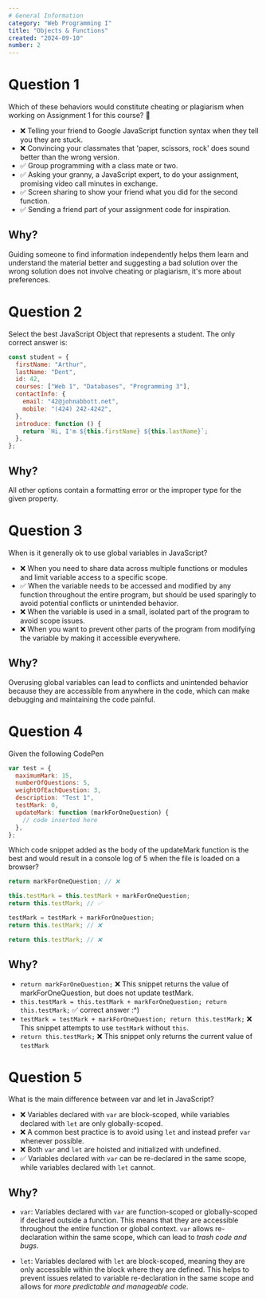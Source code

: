```yaml
---
# General Information
category: "Web Programming I"
title: "Objects & Functions"
created: "2024-09-10"
number: 2
---
```


# Question 1

Which of these behaviors would constitute cheating or plagiarism when working on Assignment 1 for this course? 👀

- ❌ Telling your friend to Google JavaScript function syntax when they tell you they are stuck.
- ❌ Convincing your classmates that 'paper, scissors, rock' does sound better than the wrong version.
- ✅ Group programming with a class mate or two.
- ✅ Asking your granny, a JavaScript expert, to do your assignment, promising video call minutes in exchange.
- ✅ Screen sharing to show your friend what you did for the second function.
- ✅ Sending a friend part of your assignment code for inspiration.

## Why?

Guiding someone to find information independently helps them learn and understand the material better and suggesting a bad solution over the wrong solution does not involve cheating or plagiarism, it's more about preferences.

# Question 2

Select the best JavaScript Object that represents a student. The only correct answer is:

```js
const student = {
  firstName: "Arthur",
  lastName: "Dent",
  id: 42,
  courses: ["Web 1", "Databases", "Programming 3"],
  contactInfo: {
    email: "42@johnabbott.net",
    mobile: "(424) 242-4242",
  },
  introduce: function () {
    return `Hi, I'm ${this.firstName} ${this.lastName}`;
  },
};
```

## Why?

All other options contain a formatting error or the improper type for the given property.

# Question 3

When is it generally ok to use global variables in JavaScript?

- ❌ When you need to share data across multiple functions or modules and limit variable access to a specific scope.
- ✅ When the variable needs to be accessed and modified by any function throughout the entire program, but should be used sparingly to avoid potential conflicts or unintended behavior.
- ❌ When the variable is used in a small, isolated part of the program to avoid scope issues.
- ❌ When you want to prevent other parts of the program from modifying the variable by making it accessible everywhere.

## Why?

Overusing global variables can lead to conflicts and unintended behavior because they are accessible from anywhere in the code, which can make debugging and maintaining the code painful.

# Question 4

Given the following CodePen

```js
var test = {
  maximumMark: 15,
  numberOfQuestions: 5,
  weightOfEachQuestion: 3,
  description: "Test 1",
  testMark: 0,
  updateMark: function (markForOneQuestion) {
    // code inserted here
  },
};
```

Which code snippet added as the body of the updateMark function is the best and would result in a console log of 5 when the file is loaded on a browser?

```js
return markForOneQuestion; // ❌
```

```js
this.testMark = this.testMark + markForOneQuestion;
return this.testMark; // ✅
```

```js
testMark = testMark + markForOneQuestion;
return this.testMark; // ❌
```

```js
return this.testMark; // ❌
```

## Why?

- `return markForOneQuestion;` ❌ This snippet returns the value of markForOneQuestion, but does not update testMark.
- `this.testMark = this.testMark + markForOneQuestion; return this.testMark;` ✅ correct answer :^)
- `testMark = testMark + markForOneQuestion; return this.testMark;` ❌ This snippet attempts to use `testMark` without `this`.
- `return this.testMark;` ❌ This snippet only returns the current value of `testMark`

# Question 5

What is the main difference between var and let in JavaScript?

- ❌ Variables declared with `var` are block-scoped, while variables declared with `let` are only globally-scoped.
- ❌ A common best practice is to avoid using `let` and instead prefer `var` whenever possible.
- ❌ Both `var` and `let` are hoisted and initialized with undefined.
- ✅ Variables declared with `var` can be re-declared in the same scope, while variables declared with `let` cannot.

## Why?

- `var`: Variables declared with `var` are function-scoped or globally-scoped if declared outside a function. This means that they are accessible throughout the entire function or global context. `var` allows re-declaration within the same scope, which can lead to _trash code and bugs_.

- `let`: Variables declared with `let` are block-scoped, meaning they are only accessible within the block where they are defined. This helps to prevent issues related to variable re-declaration in the same scope and allows for _more predictable and manageable code_.
